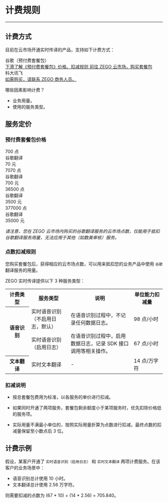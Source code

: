 # 计费规则

- - -

## 计费方式

目前在云市场开通实时传译的产品，支持如下计费方式：

<div class="md-resource-layout">
  <div class="md-resource-layout-item">
    <div class="item-top">
      <div class="resource-title">谷歌（预付费套餐包）</div>
      <a href="!charge_rule#2_1" class="md-btn-primary important">
        <object><a href="!charge_rule#2_1" class="text">下滑了解《预付费套餐包》价格、扣减规则</a></object>
      </a>
      <a href="https://www.zego.im/cloudmarket/cloudMarketDetail?id=idTrans" class="md-btn-primary important" target="_blank">
        <span class="text">前往 ZEGO 云市场，购买套餐包</span>
      </a>
    </div>
  </div>
  <div class="md-resource-layout-item">
    <div class="item-top">
      <div class="resource-title">科大讯飞</div>
      <a href="https://www.zego.im/cloudmarket/cloudMarketDetail?id=idFei" class="md-btn-primary important" target="_blank">
        <span class="text">如需购买，请联系 ZEGO 商务人员。</span>
      </a>
    </div>
  </div>
</div>

<div class="mk-warning">

哪些因素影响计费？

- 业务用量。
- 使用的服务类型。  
</div>

## 服务定价

### 预付费套餐包价格

<div class="md-grid-list-box grid-4 price-box">
  <div class="md-grid-item bdras-8 simple-price-item">
    <div class="price-title">
      <div class="text">700 点</div>
      <div class="price-tag">谷歌翻译</div>
    </div>
    <div class="price-number"><span class="value">70</span> 元</div>
  </div>
  <div class="md-grid-item bdras-8 simple-price-item">
    <div class="price-title">
      <div class="text">7070 点</div>
      <div class="price-tag">谷歌翻译</div>
    </div>
    <div class="price-number"><span class="value">700</span> 元</div>
  </div>
  <div class="md-grid-item bdras-8 simple-price-item">
    <div class="price-title">
      <div class="text">36500 点</div>
      <div class="price-tag">谷歌翻译</div>
    </div>
    <div class="price-number"><span class="value">3500</span> 元</div>
  </div>
  <div class="md-grid-item bdras-8 simple-price-item">
    <div class="price-title">
      <div class="text">377000 点</div>
      <div class="price-tag">谷歌翻译</div>
    </div>
    <div class="price-number"><span class="value">35000</span> 元</div>
  </div>
</div>

<p style="font-style: italic;">请注意，您在 ZEGO 云市场内购买的谷歌翻译服务的云市场点数，仅能用于抵扣谷歌翻译服务用量，无法应用于其他（如数美审核）服务。</p>


### 点数扣减规则

您购买套餐包后，获得相应的云市场点数，可以用来抵扣您的业务产品中使用 `谷歌` 翻译服务的用量。

ZEGO 实时传译提供以下 3 种服务类型：

<table>
  <colgroup>
    <col width="15%">
    <col width="25%">
    <col width="40%">
    <col width="20%">
  </colgroup>
<tbody><tr>
<th>计费类型</th>
<th>服务类型</th>
<th>说明</th>
<th>单位能力扣减量</th>
</tr>
<tr>
<th rowspan="2">语音识别</th>
<td>实时语音识别（不启用日志，默认）</td>
<td>在语音识别过程中，不记录任何数据日志。</td>
<td>98 点/小时</td>
</tr>
<tr>
<td>实时语音识别（启用日志）</td>
<td>在语音识别过程中，启用数据日志，记录 SDK 接口调用等相关操作。</td>
<td>67 点/小时</td>
</tr>
<tr>
<th>文本翻译</th>
<td>实时文本翻译</td>
<td>-</td>
<td>14 点/万字符</td>
</tr>
</tbody></table>

### 扣减说明

- 按总套餐包费用为标准，以各服务的单价进行扣减。

- 如果同时开通了两项服务，套餐包剩余额度小于某项服务时，优先扣除价格低的服务项。

- 实际用量不满最小单位的，按照实际用量折算为点数进行扣减，最终点数的扣减量保留至小数点后 3 位。


## 计费示例

假设，某客户开通了 `实时语音识别（启用日志）` 和 `实时文本翻译` 两项计费服务。在该客户的业务场景中：

- 语音识别总计使用 10 小时。
- 文本翻译总计使用 2.56 万字符。

则需要扣减的点数为 (67 * 10) + (14 * 2.56) = 705.840。
